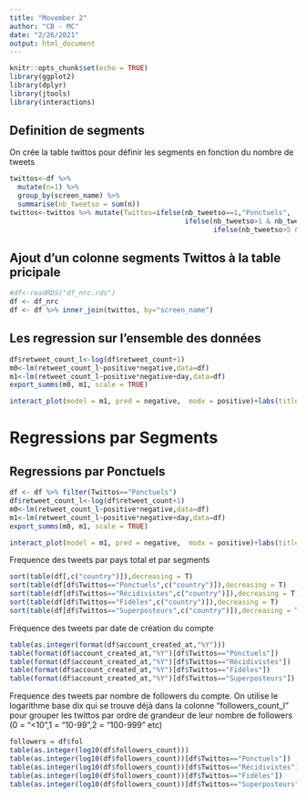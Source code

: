 ```yaml
---
title: "Movember 2"
author: "CB - MC"
date: "2/26/2021"
output: html_document
---
```


```r
knitr::opts_chunk$set(echo = TRUE)
library(ggplot2)
library(dplyr)
library(jtools)
library(interactions)
```

## Definition de segments

On crée la table twittos pour définir les segments en fonction du nombre de tweets

```r
twittos<-df %>% 
  mutate(n=1) %>% 
  group_by(screen_name) %>% 
  summarise(nb_tweetso = sum(n))
twittos<-twittos %>% mutate(Twittos=ifelse(nb_tweetso==1,"Ponctuels", 
                                           ifelse(nb_tweetso>1 & nb_tweetso<6, "Récidivistes", 
                                                  ifelse(nb_tweetso>5 & nb_tweetso<10,"Fidèles","Superposteurs"))))
```

## Ajout d'un colonne segments Twittos à la table pricipale

```r
#df<-readRDS("df_nrc.rds")
df <- df_nrc
df <- df %>% inner_join(twittos, by="screen_name")
```

## Les regression sur l'ensemble des données

```r
df$retweet_count_l<-log(df$retweet_count+1)
m0<-lm(retweet_count_l~positive*negative,data=df)
m1<-lm(retweet_count_l~positive*negative+day,data=df)
export_summs(m0, m1, scale = TRUE)
```


```r
interact_plot(model = m1, pred = negative,  modx = positive)+labs(title="Interaction des sentiments negatifs et positifs") 
```

# Regressions par Segments 

## Regressions par Ponctuels


```r
df <- df %>% filter(Twittos=="Ponctuels")
df$retweet_count_l<-log(df$retweet_count+1)
m0<-lm(retweet_count_l~positive*negative,data=df)
m1<-lm(retweet_count_l~positive*negative+day,data=df)
export_summs(m0, m1, scale = TRUE)
```


```r
interact_plot(model = m1, pred = negative,  modx = positive)+labs(title="Interaction des sentiments negatifs et positifs") 
```

Frequence des tweets par pays total et par segments

```r
sort(table(df[,c("country")]),decreasing = T)
sort(table(df[df$Twittos=="Ponctuels",c("country")]),decreasing = T)
sort(table(df[df$Twittos=="Récidivistes",c("country")]),decreasing = T)
sort(table(df[df$Twittos=="Fidèles",c("country")]),decreasing = T)
sort(table(df[df$Twittos=="Superposteurs",c("country")]),decreasing = T)
```
Fréquence des tweets par date de création du compte

```r
table(as.integer(format(df$account_created_at,"%Y")))
table(format(df$account_created_at,"%Y")[df$Twittos=="Ponctuels"])
table(format(df$account_created_at,"%Y")[df$Twittos=="Récidivistes"])
table(format(df$account_created_at,"%Y")[df$Twittos=="Fidèles"])
table(format(df$account_created_at,"%Y")[df$Twittos=="Superposteurs"])
```

Frequence des tweets par nombre de followers du compte. On utilise le logarithme base dix qui se trouve déjà dans la colonne "followers_count_l" pour grouper les twittos par ordre de grandeur de leur nombre de followers (0 = "<10",1 = "10-99",2 = "100-999" etc)


```r
followers = df$fol
table(as.integer(log10(df$followers_count)))
table(as.integer(log10(df$followers_count))[df$Twittos=="Ponctuels"])
table(as.integer(log10(df$followers_count))[df$Twittos=="Récidivistes"])
table(as.integer(log10(df$followers_count))[df$Twittos=="Fidèles"])
table(as.integer(log10(df$followers_count))[df$Twittos=="Superposteurs"])
```

